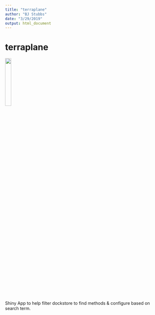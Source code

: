 ```yaml
---
title: "terraplane"
author: "BJ Stubbs"
date: "3/29/2019"
output: html_document
---
```


# terraplane

![](images/terraplane.png){width=20%}

Shiny App to help filter dockstore to find methods & configure based on search term. 